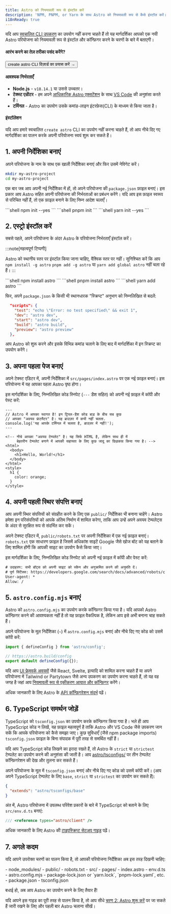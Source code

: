```yaml
---
title: Astro को नियमावली रूप से इंस्टॉल करें
description: 'NPM, PNPM, or Yarn के साथ Astro को नियमावली रूप से कैसे इंस्टॉल करें।'
i18nReady: true
---
```


यदि आप [स्वचालित CLI उपकरण](/hi/install/auto/) का उपयोग नहीं करना चाहते हैं तो यह मार्गदर्शिका आपको एक नयी Astro परियोजना को नियमावली रूप से इंस्टॉल और कॉन्फ़िगर करने के चरणों के बारे में बताएगी।

#### आरंभ करने का तेज़ तरीका पसंद करेंगे?

<Button href="/hi/install/auto/">create astro CLI विज़ार्ड का प्रयास करें →</Button>

#### आवश्यक निर्भरताएँ

- **Node.js** - `v18.14.1` या उससे उच्चतर।
- **टेक्स्ट एडीटर** - हम अपने [आधिकारिक Astro एक्सटेंशन](https://marketplace.visualstudio.com/items?itemName=astro-build.astro-vscode) के साथ [VS Code](https://code.visualstudio.com/) की अनुशंसा करते हैं।
- **टर्मिनल** - Astro का उपयोग उसके कमांड-लाइन इंटरफ़ेस(CLI) के माध्यम से किया जाता है।

#### इंस्टॉलेशन

यदि आप हमारे स्वचालित `create astro` CLI  का उपयोग नहीं करना चाहते हैं, तो आप नीचे दिए गए मार्गदर्शिका का पालन करके अपनी परियोजना स्वयं शुरू  कर सकते हैं।
## 1. अपनी निर्देशिका बनाएं

अपने परियोजना के नाम के साथ एक खाली निर्देशिका बनाएं और फिर उसमें नेविगेट करें।

```bash
mkdir my-astro-project
cd my-astro-project
```

एक बार जब आप अपनी नई निर्देशिका में हों, तो अपने परियोजना की `package.json` फ़ाइल बनाएं। इस प्रकार आप Astro सहित अपनी परियोजना की निर्भरताओं का प्रबंधन करेंगे। यदि आप इस फ़ाइल स्वरूप से परिचित नहीं हैं, तो एक फ़ाइल बनाने के लिए निम्न आदेश चलाएँ।

<PackageManagerTabs>
  <Fragment slot="npm">
  ```shell
  npm init --yes
  ```
  </Fragment>
  <Fragment slot="pnpm">
  ```shell
  pnpm init 
  ```
  </Fragment>
  <Fragment slot="yarn">
  ```shell
  yarn init --yes
  ```
  </Fragment>
</PackageManagerTabs>



## 2. एस्ट्रो इंस्टॉल करें

सबसे पहले, अपने परियोजना के अंदर Astro के परियोजना निर्भरताएँ इंस्टॉल करें।

:::note[महत्वपूर्ण टिप्पणी]

Astro को स्थानीय स्तर पर इंस्टॉल किया जाना चाहिए, वैश्विक स्तर पर नहीं। सुनिश्चित करें कि आप `npm install -g astro` `pnpm add -g astro` या `yarn add global astro` नहीं चला रहे हैं।
:::

<PackageManagerTabs>
  <Fragment slot="npm">
  ```shell
  npm install astro
  ```
  </Fragment>
  <Fragment slot="pnpm">
  ```shell
  pnpm install astro 
  ```
  </Fragment>
  <Fragment slot="yarn">
  ```shell
  yarn add astro
  ```
  </Fragment>
</PackageManagerTabs>

फिर, अपने `package.json` के किसी भी स्थानधारक "स्क्रिप्ट" अनुभाग को निम्नलिखित से बदलें:

```json title="package.json" del={2} ins={3-6}
  "scripts": {
    "test": "echo \"Error: no test specified\" && exit 1",
    "dev": "astro dev",
    "start": "astro dev",
    "build": "astro build",
    "preview": "astro preview"
  },
```

आप Astro को शुरू करने और इसके विभिन्न कमांड चलाने के लिए बाद में मार्गदर्शिका में इन स्क्रिप्ट का उपयोग करेंगे।

## 3. अपना पहला पेज बनाएं

अपने टेक्स्ट एडिटर में, अपनी निर्देशिका में `src/pages/index.astro` पर एक नई फ़ाइल बनाएं। इस परियोजना में यह आपका पहला Astro पृष्ठ होगा।

इस मार्गदर्शिका के लिए, निम्नलिखित कोड स्निपेट (`---` डैश सहित) को अपनी नई फ़ाइल में कॉपी और पेस्ट करें:

```astro title="src/pages/index.astro"
---
// Astro में आपका स्वागत है! इन ट्रिपल-डैश कोड बाड़ के बीच सब कुछ
// आपका "अवयव फ्रंटमैटर" है। यह ब्राउज़र में कभी नहीं चलता.
console.log('यह आपके टर्मिनल में चलता है, ब्राउज़र में नहीं!');
---

<!-- नीचे आपका "अवयव टेम्पलेट" है। यह सिर्फ HTML है, लेकिन साथ ही में 
     बेहतरीन टेम्पलेट बनाने में आपकी सहायता के लिए कुछ जादू का छिड़काव किया गया है। -->
<html>
  <body>
    <h1>Hello, World!</h1>
  </body>
</html>
<style>
  h1 {
    color: orange;
  }
</style>
```

## 4. अपनी पहली स्थिर संपत्ति बनाएं

आप अपनी स्थिर संपत्तियों को संग्रहीत करने के लिए एक `public/` निर्देशिका भी बनाना चाहेंगे। Astro हमेशा इन परिसंपत्तियों को आपके अंतिम निर्माण में शामिल करेगा, ताकि आप उन्हें अपने अवयव टेम्पलेट्स के अंदर से सुरक्षित रूप से संदर्भित कर सकें।

अपने टेक्स्ट एडिटर में, `public/robots.txt` पर अपनी निर्देशिका में एक नई फ़ाइल बनाएं। `robots.txt` एक साधारण फ़ाइल है जिसमें अधिकांश साइटें Google जैसे खोज बॉट को यह बताने के लिए शामिल होंगी कि आपकी साइट का उपयोग कैसे किया जाए।

इस मार्गदर्शिका के लिए, निम्नलिखित कोड स्निपेट को अपनी नई फ़ाइल में कॉपी और पेस्ट करें:


```diff title="public/robots.txt"
# उदाहरण: सभी बॉट्स को अपनी साइट को स्कैन और अनुक्रमित करने की अनुमति दें।
# पूर्ण सिंटैक्स: https://developers.google.com/search/docs/advanced/robots/create-robots-txt
User-agent: *
Allow: /
```

## 5. `astro.config.mjs` बनाएं

Astro को `astro.config.mjs` का उपयोग करके कॉन्फ़िगर किया गया है। यदि आपको Astro कॉन्फ़िगर करने की आवश्यकता नहीं है तो यह फ़ाइल वैकल्पिक है, लेकिन आप इसे अभी बनाना चाह सकते हैं।

अपने परियोजना के मूल निर्देशिका (`~`) में `astro.config.mjs` बनाएं और नीचे दिए गए कोड को उसमें कॉपी करें:

```js title="astro.config.mjs"
import { defineConfig } from 'astro/config';

// https://astro.build/config
export default defineConfig({});
```

यदि आप [UI फ्रेमवर्क अवयवों](/hi/basics/framework-components/) जैसे React, Svelte, इत्यादि को शामिल करना चाहते हैं या अपने परियोजना में Tailwind or Partytown जैसे अन्य उपकरण का उपयोग करना चाहते हैं, तो यह वह जगह है जहां आप [नियमावली रूप से एकीकरण आयात और कॉन्फ़िगर](/hi/guides/integrations-guide/) करेंगे।

<ReadMore>अधिक जानकारी के लिए Astro के [API कॉन्फ़िगरेशन संदर्भ](/hi/reference/configuration-reference/) पढ़ें।</ReadMore>

## 6. TypeScript समर्थन जोड़ें

TypeScript को `tsconfig.json` का उपयोग करके कॉन्फ़िगर किया गया है। भले ही आप TypeScript कोड न लिखें, यह फ़ाइल महत्वपूर्ण है ताकि Astro और VS Code जैसे उपकरण जान सकें कि आपके परियोजना को कैसे समझा जाए। कुछ सुविधाएँ (जैसे npm package imports) `tsconfig.json` फ़ाइल के बिना संपादक में पूरी तरह से समर्थित नहीं हैं।

यदि आप TypeScript कोड लिखने का इरादा रखते हैं, तो Astro के `strict` या `strictest` टेम्पलेट का उपयोग करने की अनुशंसा की जाती है। आप [astro/tsconfigs/](https://github.com/withastro/astro/blob/main/packages/astro/tsconfigs/) पर तीन टेम्पलेट कॉन्फ़िगरेशन की देख और तुलना कर सकते हैं।

अपने परियोजना के मूल में `tsconfig.json` बनाएं और नीचे दिए गए कोड को उसमें कॉपी करें। (आप अपने TypeScript टेम्पलेट के लिए `base`, `strict` या `strictest` का उपयोग कर सकते हैं):

```json title="tsconfig.json" "base"
{
  "extends": "astro/tsconfigs/base"
}
```

अंत में, Astro परियोजना में उपलब्ध परिवेश प्रकारों के बारे में TypeScript को बताने के लिए `src/env.d.ts` बनाएं:

```ts title="src/env.d.ts"
/// <reference types="astro/client" />
```

<ReadMore>अधिक जानकारी के लिए Astro की [टाइपस्क्रिप्ट सेटअप गाइड](/hi/guides/typescript/#setup) पढ़ें।</ReadMore>

## 7. अगले कदम

यदि आपने उपरोक्त चरणों का पालन किया है, तो आपकी परियोजना निर्देशिका अब इस तरह दिखनी चाहिए:

<FileTree>
- node_modules/
- public/
  - robots.txt
- src/
  - pages/
    - index.astro
  - env.d.ts
- astro.config.mjs
- package-lock.json or `yarn.lock`, `pnpm-lock.yaml`, etc.
- package.json
- tsconfig.json
</FileTree>

बधाई हो, अब आप Astro का उपयोग करने के लिए तैयार हैं!

यदि आपने इस गाइड का पूरी तरह से पालन किया है, तो आप सीधे [चरण 2: Astro शुरू करें](/hi/install/auto/#2-astro-प्रारंभ-करें-) पर जा सकते हैं जारी रखने के लिए और पहली बार Astro चलाना सीखें।
